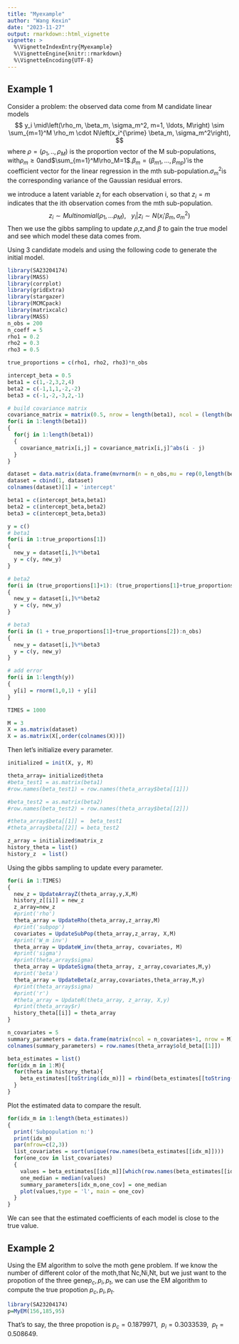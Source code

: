 ```yaml
---
title: "Myexample"
author: "Wang Kexin"
date: "2023-11-27"
output: rmarkdown::html_vignette
vignette: >
  %\VignetteIndexEntry{Myexample}
  %\VignetteEngine{knitr::rmarkdown}
  %\VignetteEncoding{UTF-8}
---
```


## Example 1

Consider a problem: the observed data come from M candidate linear models
$$
y_i \mid\left(\rho_m, \beta_m, \sigma_m^2, m=1, \ldots, M\right) \sim \sum_{m=1}^M \rho_m \cdot N\left(x_i^{\prime} \beta_m, \sigma_m^2\right),
$$
where $\rho=(\rho_1,..,\rho_M)$ is the proportion vector of the M sub-populations, with$\rho_m\ge0$and$\sum_{m=1}^M\rho_M=1$.$\beta_m=(\beta_{m1},...,\beta_{mp})'$is the coefficient vector for the linear regression in the mth sub-population.$\sigma_m^2$is the corresponding variance of the Gaussian residual errors.

we introduce a latent variable $z_i$ for each observation i, so that $z_i = m$ indicates that the ith observation comes from the mth sub-population.
$$z_i\sim Multinomial(\rho_1,...\rho_M),\ \ \ y_i|z_i\sim N(x_i'\beta_m,\sigma_m^2)$$
Then we use the gibbs sampling to update $\rho$,z,and $\beta$ to gain the true model and see which model these data comes from.

Using 3 candidate models and using the following code to generate the initial model.

```r
library(SA23204174)
library(MASS)
library(corrplot)
library(gridExtra)
library(stargazer)
library(MCMCpack)
library(matrixcalc)
library(MASS)
n_obs = 200
n_coeff = 5
rho1 = 0.2
rho2 = 0.3
rho3 = 0.5

true_proportions = c(rho1, rho2, rho3)*n_obs

intercept_beta = 0.5
beta1 = c(1,-2,3,2,4)
beta2 = c(-1,1,1,-2,-2)
beta3 = c(-1,-2,-3,2,-1)

# build covariance matrix
covariance_matrix = matrix(0.5, nrow = length(beta1), ncol = (length(beta1)))
for(i in 1:length(beta1))
{
  for(j in 1:length(beta1))
  {
    covariance_matrix[i,j] = covariance_matrix[i,j]^abs(i - j)
  }
}

dataset = data.matrix(data.frame(mvrnorm(n = n_obs,mu = rep(0,length(beta1)),Sigma = covariance_matrix)))
dataset = cbind(1, dataset)
colnames(dataset)[1] = 'intercept'

beta1 = c(intercept_beta,beta1)
beta2 = c(intercept_beta,beta2)
beta3 = c(intercept_beta,beta3)

y = c()
# beta1
for(i in 1:true_proportions[1])
{
  new_y = dataset[i,]%*%beta1
  y = c(y, new_y)
}

# beta2
for(i in (true_proportions[1]+1): (true_proportions[1]+true_proportions[2]))
{
  new_y = dataset[i,]%*%beta2
  y = c(y, new_y)
}

# beta3
for(i in (1 + true_proportions[1]+true_proportions[2]):n_obs)
{
  new_y = dataset[i,]%*%beta3
  y = c(y, new_y)
}

# add error
for(i in 1:length(y))
{
  y[i] = rnorm(1,0,1) + y[i]
}

TIMES = 1000

M = 3
X = as.matrix(dataset)
X = as.matrix(X[,order(colnames(X))])
```

Then let's initialize every parameter.

```r
initialized = init(X, y, M)

theta_array= initialized$theta
#beta_test1 = as.matrix(beta1)
#row.names(beta_test1) = row.names(theta_array$beta[[1]])

#beta_test2 = as.matrix(beta2)
#row.names(beta_test2) = row.names(theta_array$beta[[2]])

#theta_array$beta[[1]] =  beta_test1
#theta_array$beta[[2]] = beta_test2

z_array = initialized$matrix_z
history_theta = list()
history_z  = list()

```

Using the gibbs sampling to update every parameter.

```r
for(i in 1:TIMES)
{
  new_z = UpdateArrayZ(theta_array,y,X,M)
  history_z[[i]] = new_z
  z_array=new_z
  #print('rho')
  theta_array = UpdateRho(theta_array,z_array,M)
  #print('subpop')
  covariates = UpdateSubPop(theta_array,z_array, X,M)
  #print('W_m inv')
  theta_array = UpdateW_inv(theta_array, covariates, M)
  #print('sigma')
  #print(theta_array$sigma)
  theta_array = UpdateSigma(theta_array, z_array,covariates,M,y)
  #print('beta')
  theta_array = UpdateBeta(z_array,covariates,theta_array,M,y)
  #print(theta_array$sigma)
  #print('r')
  #theta_array = UpdateR(theta_array, z_array, X,y)
  #print(theta_array$r)
  history_theta[[i]] = theta_array
}
```

```r
n_covariates = 5
summary_parameters = data.frame(matrix(ncol = n_covariates+1, nrow = M))
colnames(summary_parameters) = row.names(theta_array$old_beta[[1]])

beta_estimates = list()
for(idx_m in 1:M){
  for(theta in history_theta){
    beta_estimates[[toString(idx_m)]] = rbind(beta_estimates[[toString(idx_m)]], theta$beta[[idx_m]])
  }
}
```

Plot the estimated data to compare the result.

```r
for(idx_m in 1:length(beta_estimates))
{
  print('Subpopulation n:')
  print(idx_m)
  par(mfrow=c(2,3))
  list_covariates = sort(unique(row.names(beta_estimates[[idx_m]])))
  for(one_cov in list_covariates)
  {
    values = beta_estimates[[idx_m]][which(row.names(beta_estimates[[idx_m]])==one_cov),]
    one_median = median(values)
    summary_parameters[idx_m,one_cov] = one_median
    plot(values,type = 'l', main = one_cov)
  }
}
```

We can see that the estimated coefficients of each model is close to the true value.

## Example 2

Using the EM algorithm to solve the moth gene problem. If we know the number of different color of the moth,that Nc,Ni,Nt, but we just want to the propotion of the three gene$p_c,p_i,p_t$, we can use the EM algorithm to compute the true propotion $p_c,p_i,p_t$.

```r
library(SA23204174)
p=MyEM(156,185,95)
```

That's to say, the three propotion is $p_c=0.1879971,\ \ p_i=0.3033539,\ \ p_t=0.508649$.
